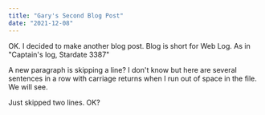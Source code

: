 ```yaml
---
title: "Gary's Second Blog Post"
date: "2021-12-08"
---
```


OK. I decided to make another blog post. Blog is short for Web Log. As in "Captain's log, Stardate 3387"

A new paragraph is skipping a line?  I don't know but here are several
sentences in a row with carriage returns when I run out of space
in the file. We will see. 

Just skipped two lines. OK?